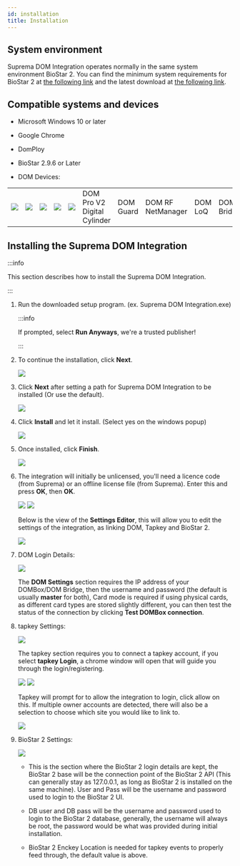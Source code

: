 ```yaml
---
id: installation
title: Installation
---
```


## System environment

Suprema DOM Integration operates normally in the same system environment BioStar 2. You can find the minimum system requirements for BioStar 2 at [the following link](https://support.supremainc.com/en/support/solutions/articles/24000012962--biostar-2-system-requirements-supported-operating-system) and the latest download at [the following link](https://download.supremainc.com/).

## Compatible systems and devices

* Microsoft Windows 10 or later

* Google Chrome

* DomPloy

* BioStar 2.9.6 or Later

* DOM Devices:

<Table className='component'>
<Tbody>
<Row className='center white'>

<Td><Image src='/img/integration/dom-pro-v2-digital-cylinder.png' className='none' alone /></Td>

<Td><Image src='/img/integration/dom-guard.png' className='none' alone /></Td>

<Td><Image src='/img/integration/dom-rf-netmanager.png' className='none' alone /></Td>

<Td><Image src='/img/integration/dom-loq.png' className='none' alone /></Td>

<Td><Image src='/img/integration/dom-brige.png' className='none' alone /></Td>

</Row>
<Row className='center'>

<Td>DOM Pro V2 Digital Cylinder</Td>

<Td>DOM Guard</Td>

<Td>DOM RF NetManager</Td>

<Td>DOM LoQ</Td>

<Td>DOM Bridge</Td>

</Row>
</Tbody>
</Table>

## Installing the Suprema DOM Integration

:::info

This section describes how to install the Suprema DOM Integration.

:::

1. Run the downloaded setup program. (ex. Suprema DOM Integration.exe)

    :::info

    If prompted, select **Run Anyways**, we're a trusted publisher!

    :::

1. To continue the installation, click **Next**.

    <Image src='/img/integration/installing-suprema-dom-integration2.png' alone />

1. Click **Next** after setting a path for Suprema DOM Integration to be installed (Or use the default).

    <Image src='/img/integration/installing-suprema-dom-integration3.png' alone />

1. Click **Install** and let it install. (Select yes on the windows popup)

    <Image src='/img/integration/installing-suprema-dom-integration4.png' alone />

1. Once installed, click **Finish**.

    <Image src='/img/integration/installing-suprema-dom-integration5.png' alone />

1. The integration will initially be unlicensed, you'll need a licence code (from Suprema) or an offline license file (from Suprema). Enter this and press **OK**, then **OK**.

    <Image src='/img/integration/installing-suprema-dom-integration6.png' alone />

    <Image src='/img/integration/installing-suprema-dom-integration6-1.png' alone />

    Below is the view of the **Settings Editor**, this will allow you to edit the settings of the integration, as linking DOM, Tapkey and BioStar 2.

    <Image src='/img/integration/installing-suprema-dom-integration6-2.png' alone />

1. DOM Login Details:

    <Image src='/img/integration/installing-suprema-dom-integration7.png' alone />

    The **DOM Settings** section requires the IP address of your DOMBox/DOM Bridge, then the username and password (the default is usually **master** for both), Card mode is required if using physical cards, as different card types are stored slightly different, you can then test the status of the connection by clicking **Test DOMBox connection**.

1. tapkey Settings:

    <Image src='/img/integration/installing-suprema-dom-integration8.png' alone />

    The tapkey section requires you to connect a tapkey account, if you select **tapkey Login**, a chrome window will open that will guide you through the login/registering.

    <Image src='/img/integration/installing-suprema-dom-integration8-1.png' alone />

    <Image src='/img/integration/installing-suprema-dom-integration8-2.png' alone />

    Tapkey will prompt for to allow the integration to login, click allow on this. If multiple owner accounts are detected, there will also be a selection to choose which site you would like to link to.

    <Image src='/img/integration/installing-suprema-dom-integration8-3.png' alone />

1. BioStar 2 Settings:

    <Image src='/img/integration/installing-suprema-dom-integration9.png' alone />

    * This is the section where the BioStar 2 login details are kept, the BioStar 2 base will be the connection point of the BioStar 2 API (This can generally stay as 127.0.0.1, as long as BioStar 2 is installed on the same machine). User and Pass will be the username and password used to login to the BioStar 2 UI.
    
    * DB user and DB pass will be the username and password used to login to the BioStar 2 database, generally, the username will always be root, the password would be what was provided during initial installation.

    * BioStar 2 Enckey Location is needed for tapkey events to properly feed through, the default value is above.